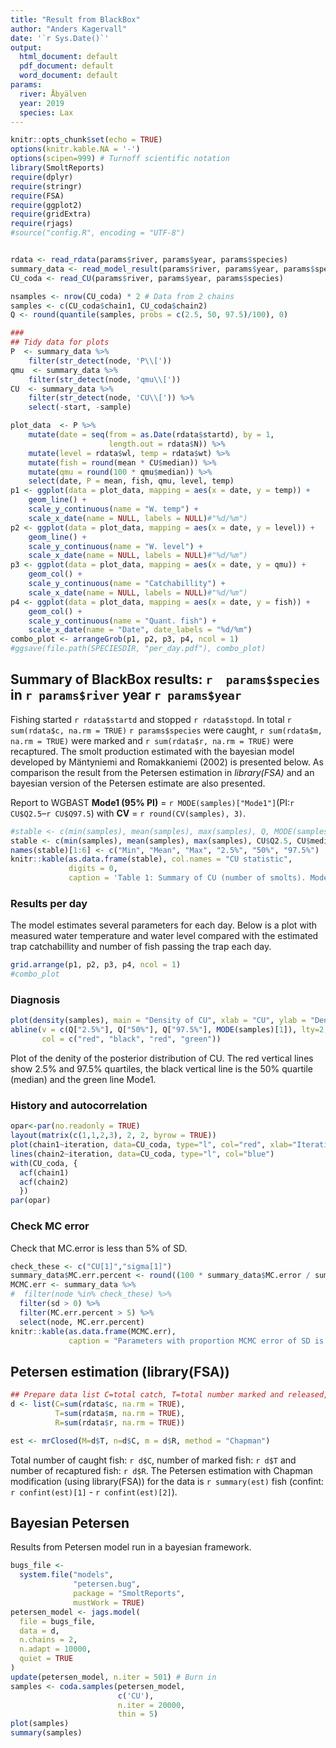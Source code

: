 ```yaml
---
title: "Result from BlackBox"
author: "Anders Kagervall"
date: '`r Sys.Date()`'
output:
  html_document: default
  pdf_document: default
  word_document: default
params:
  river: Åbyälven
  year: 2019
  species: Lax
---
```


```r
knitr::opts_chunk$set(echo = TRUE)
options(knitr.kable.NA = '-')
options(scipen=999) # Turnoff scientific notation
library(SmoltReports)
require(dplyr)
require(stringr)
require(FSA)
require(ggplot2)
require(gridExtra)
require(rjags)
#source("config.R", encoding = "UTF-8")


rdata <- read_rdata(params$river, params$year, params$species)
summary_data <- read_model_result(params$river, params$year, params$species)
CU_coda <- read_CU(params$river, params$year, params$species)

nsamples <- nrow(CU_coda) * 2 # Data from 2 chains
samples <- c(CU_coda$chain1, CU_coda$chain2)
Q <- round(quantile(samples, probs = c(2.5, 50, 97.5)/100), 0)

###
## Tidy data for plots
P  <- summary_data %>%
    filter(str_detect(node, 'P\\['))
qmu  <- summary_data %>%
    filter(str_detect(node, 'qmu\\['))
CU  <- summary_data %>%
    filter(str_detect(node, 'CU\\[')) %>%
    select(-start, -sample)

plot_data  <- P %>%
    mutate(date = seq(from = as.Date(rdata$startd), by = 1,
                      length.out = rdata$N)) %>%
    mutate(level = rdata$wl, temp = rdata$wt) %>%
    mutate(fish = round(mean * CU$median)) %>%
    mutate(qmu = round(100 * qmu$median)) %>%
    select(date, P = mean, fish, qmu, level, temp)
p1 <- ggplot(data = plot_data, mapping = aes(x = date, y = temp)) +
    geom_line() +
    scale_y_continuous(name = "W. temp") +
    scale_x_date(name = NULL, labels = NULL)#"%d/%m")
p2 <- ggplot(data = plot_data, mapping = aes(x = date, y = level)) +
    geom_line() +
    scale_y_continuous(name = "W. level") +
    scale_x_date(name = NULL, labels = NULL)#"%d/%m")
p3 <- ggplot(data = plot_data, mapping = aes(x = date, y = qmu)) +
    geom_col() +
    scale_y_continuous(name = "Catchabillity") +
    scale_x_date(name = NULL, labels = NULL)#"%d/%m")
p4 <- ggplot(data = plot_data, mapping = aes(x = date, y = fish)) +
    geom_col() +
    scale_y_continuous(name = "Quant. fish") +
    scale_x_date(name = "Date", date_labels = "%d/%m")
combo_plot <- arrangeGrob(p1, p2, p3, p4, ncol = 1)
#ggsave(file.path(SPECIESDIR, "per_day.pdf"), combo_plot)

```

## Summary of BlackBox results: `r  params$species` in `r params$river`  year `r params$year`

Fishing started `r rdata$startd` and stopped `r rdata$stopd`. In total 
`r sum(rdata$c, na.rm = TRUE)` `r params$species` were caught, `r sum(rdata$m, na.rm = TRUE)`
were marked and
`r sum(rdata$r, na.rm = TRUE)` were recaptured.
The smolt production estimated with the bayesian model
developed by Mäntyniemi and Romakkaniemi (2002) is presented below. As comparison the result
from the Petersen estimation in *library(FSA)* and an bayesian version of the Petersen estimate
are also presented.

Report to WGBAST **Mode1 (95% PI)** = `r MODE(samples)["Mode1"]`(PI:`r CU$Q2.5`--`r CU$Q97.5`) with **CV** = `r round(CV(samples), 3)`.


```r
#stable <- c(min(samples), mean(samples), max(samples), Q, MODE(samples))
stable <- c(min(samples), mean(samples), max(samples), CU$Q2.5, CU$median, CU$Q97.5, MODE(samples))
names(stable)[1:6] <- c("Min", "Mean", "Max", "2.5%", "50%", "97.5%")
knitr::kable(as.data.frame(stable), col.names = "CU statistic",
             digits = 0,
             caption = 'Table 1: Summary of CU (number of smolts). Mode1 is calculated as "median / (cv * cv +1)", Mode2 is the most common data value in the sample.')
```

### Results per day

The model estimates several parameters for each day. Below is a plot with measured water temperature and water level compared with the estimated trap catchabillity and number of fish
passing the trap each day.
```r
grid.arrange(p1, p2, p3, p4, ncol = 1)
#combo_plot
```

### Diagnosis
```r
plot(density(samples), main = "Density of CU", xlab = "CU", ylab = "Density")
abline(v = c(Q["2.5%"], Q["50%"], Q["97.5%"], MODE(samples)[1]), lty=2, lwd=.8,
       col = c("red", "black", "red", "green"))
```

Plot of the denity of the posterior distribution of CU. The red vertical lines show 2.5% and 97.5% quartiles, the black vertical line is the 50% quartile (median) and the green line Mode1.


### History and autocorrelation

```r
opar<-par(no.readonly = TRUE)
layout(matrix(c(1,1,2,3), 2, 2, byrow = TRUE))
plot(chain1~iteration, data=CU_coda, type="l", col="red", xlab="Iteration", ylab="CU")
lines(chain2~iteration, data=CU_coda, type="l", col="blue")
with(CU_coda, {
  acf(chain1)
  acf(chain2)
  })
par(opar)
```

### Check MC error


Check that MC.error is less than 5% of SD.
```r
check_these <- c("CU[1]","sigma[1]")
summary_data$MC.err.percent <- round((100 * summary_data$MC.error / summary_data$sd), 2)
MCMC.err <- summary_data %>%
#  filter(node %in% check_these) %>%
  filter(sd > 0) %>%
  filter(MC.err.percent > 5) %>%
  select(node, MC.err.percent)
knitr::kable(as.data.frame(MCMC.err),
             caption = "Parameters with proportion MCMC error of SD is greater than 5 %.")
```



## Petersen estimation (library(FSA))
```r

## Prepare data list C=total catch, T=total number marked and released, R=total number recaptured
d <- list(C=sum(rdata$c, na.rm = TRUE),
          T=sum(rdata$m, na.rm = TRUE),
          R=sum(rdata$r, na.rm = TRUE))

est <- mrClosed(M=d$T, n=d$C, m = d$R, method = "Chapman")
```

Total number of caught fish: `r d$C`, number of marked fish: `r d$T` and number of recaptured fish: `r d$R`.
The Petersen estimation with Chapman modification (using library(FSA)) for the data is `r summary(est)` fish (confint: `r confint(est)[1]` - `r confint(est)[2]`).

## Bayesian Petersen

Results from Petersen model run in a bayesian framework.

```r
bugs_file <-
  system.file("models",
              "petersen.bug",
              package = "SmoltReports",
              mustWork = TRUE)
petersen_model <- jags.model(
  file = bugs_file,
  data = d,
  n.chains = 2,
  n.adapt = 10000,
  quiet = TRUE
)
update(petersen_model, n.iter = 501) # Burn in
samples <- coda.samples(petersen_model,
                        c('CU'),
                        n.iter = 20000,
                        thin = 5)
plot(samples)
summary(samples)
```
